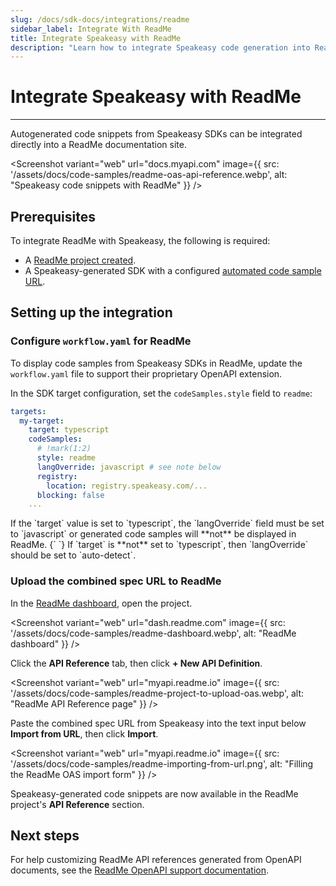 ```yaml
---
slug: /docs/sdk-docs/integrations/readme
sidebar_label: Integrate With ReadMe
title: Integrate Speakeasy with ReadMe
description: "Learn how to integrate Speakeasy code generation into ReadMe docs."
---
```



# Integrate Speakeasy with ReadMe

---

Autogenerated code snippets from Speakeasy SDKs can be integrated directly into a ReadMe documentation site.

<Screenshot 
  variant="web"
  url="docs.myapi.com" 
  image={{
    src: '/assets/docs/code-samples/readme-oas-api-reference.webp',
    alt: "Speakeasy code snippets with ReadMe"
  }}
/>

## Prerequisites

To integrate ReadMe with Speakeasy, the following is required:

- A [ReadMe project created](https://docs.readme.com/main/docs/quickstart-guide#step-1-creating-your-project).
- A Speakeasy-generated SDK with a configured [automated code sample URL](/docs/sdk-docs/code-samples/automated-code-sample-urls).

## Setting up the integration

### Configure `workflow.yaml` for ReadMe

To display code samples from Speakeasy SDKs in ReadMe, update the `workflow.yaml` file to support their proprietary OpenAPI extension.

In the SDK target configuration, set the `codeSamples.style` field to `readme`:

```yaml /.speakeasy/workflow.yaml
targets:
  my-target:
    target: typescript
    codeSamples:
      # !mark(1:2)
      style: readme
      langOverride: javascript # see note below
      registry:
        location: registry.speakeasy.com/...
      blocking: false
    ...
```

<Callout title="Note for TypeScript">
  If the `target` value is set to `typescript`, the `langOverride` field must be
  set to `javascript` or generated code samples will **not** be displayed in
  ReadMe.
  {` `}
  If `target` is **not** set to `typescript`, then `langOverride` should be set to
  `auto-detect`.
</Callout>

<GetPublicUrlSnippet />

### Upload the combined spec URL to ReadMe

In the [ReadMe dashboard](https://dash.readme.com), open the project.

<Screenshot 
  variant="web"
  url="dash.readme.com" 
  image={{
    src: '/assets/docs/code-samples/readme-dashboard.webp',
    alt: "ReadMe dashboard"
  }}
/>

Click the **API Reference** tab, then click **&plus; New API Definition**.

<Screenshot 
  variant="web"
  url="myapi.readme.io" 
  image={{
    src: '/assets/docs/code-samples/readme-project-to-upload-oas.webp',
    alt: "ReadMe API Reference page"
  }}
/>

Paste the combined spec URL from Speakeasy into the text input below **Import from URL**, then click **Import**.

<Screenshot 
  variant="web"
  url="myapi.readme.io" 
  image={{
    src: '/assets/docs/code-samples/readme-importing-from-url.png',
    alt: "Filling the ReadMe OAS import form"
  }}
/>

Speakeasy-generated code snippets are now available in the ReadMe project's **API Reference** section.

## Next steps

For help customizing ReadMe API references generated from OpenAPI documents, see the [ReadMe OpenAPI support documentation](https://docs.readme.com/main/docs/openapi).
